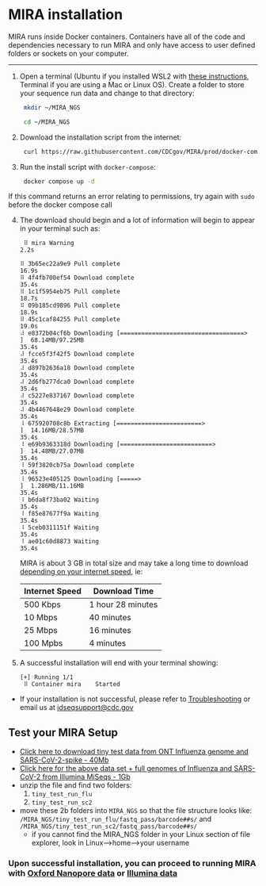 # MIRA installation

MIRA runs inside Docker containers. Containers have all of the code and dependencies necessary to run MIRA and only have access to user defined folders or sockets on your computer.

<hr>

1. Open a terminal (Ubuntu if you installed WSL2 with [these instructions](getting-started.html), Terminal if you are using a Mac or Linux OS). Create a folder to store your sequence run data and change to that directory:
   
   ```bash
    mkdir ~/MIRA_NGS
    ```

   ```bash
    cd ~/MIRA_NGS
   ```
2. Download the installation script from the internet:
   
   ```bash
    curl https://raw.githubusercontent.com/CDCgov/MIRA/prod/docker-compose-cdcgov.yml | sed "s%/path/to/data%$(pwd)/%g" > docker-compose.yml
   ```
3. Run the install script with `docker-compose`:
   
   ```bash
    docker compose up -d
   ```

If this command returns an error relating to permissions, try again with `sudo` before the docker compose call

4. The download should begin and a lot of information will begin to appear in your terminal such as:

   ```
    ⠿ mira Warning                                                                                                                                                                                                                                          2.2s

   ⠿ 3b65ec22a9e9 Pull complete                                                                                                                                                                                                                         16.9s
   ⠿ 4f4fb700ef54 Download complete                                                                                                                                                                                                                     35.4s
   ⠿ 1c1f5954eb75 Pull complete                                                                                                                                                                                                                         18.7s
   ⠿ 09b185cd9896 Pull complete                                                                                                                                                                                                                         18.9s
   ⠿ 45c1caf84255 Pull complete                                                                                                                                                                                                                         19.0s
   ⠼ e8372b04cf6b Downloading [===================================>               ]  68.14MB/97.25MB                                                                                                                                                    35.4s
   ⠼ fcce5f3f42f5 Download complete                                                                                                                                                                                                                     35.4s
   ⠼ d897b2636a18 Download complete                                                                                                                                                                                                                     35.4s
   ⠼ 2d6fb277dca0 Download complete                                                                                                                                                                                                                     35.4s
   ⠼ c5227e837167 Download complete                                                                                                                                                                                                                     35.4s
   ⠼ 4b4467648e29 Download complete                                                                                                                                                                                                                     35.4s
   ⠸ 675920708c8b Extracting [========================>                          ]  14.16MB/28.57MB                                                                                                                                                     35.4s
   ⠸ e69b9363318d Downloading [==========================>                        ]  14.48MB/27.07MB                                                                                                                                                    35.4s
   ⠸ 59f3820cb75a Download complete                                                                                                                                                                                                                     35.4s
   ⠸ 96523e405125 Downloading [=====>                                             ]  1.286MB/11.16MB                                                                                                                                                    35.4s
   ⠸ b6da8f73ba02 Waiting                                                                                                                                                                                                                               35.4s
   ⠸ f85e87677f9a Waiting                                                                                                                                                                                                                               35.4s
   ⠸ 5ceb0311151f Waiting                                                                                                                                                                                                                               35.4s
   ⠸ ae01c60d8873 Waiting                                                                                                                                                                                                                               35.4s
   ```

   MIRA is about 3 GB in total size and may take a long time to download [depending on your internet speed](https://www.omnicalculator.com/other/download-time), ie:

    |Internet Speed|Download Time|
    |--|--|
    |500 Kbps|1 hour 28 minutes|
    |10 Mbps|40 minutes|
    |25 Mbps|16 minutes|
    |100 Mpbs|4 minutes|

5. A successful installation will end with your terminal showing:

   ```
   [+] Running 1/1
 ⠿ Container mira    Started     
   ```

- If your installation is not successful, please refer to [Troubleshooting](./troubleshooting.html) or email us at [idseqsupport@cdc.gov](mailto:idseqsupport@cdc.gov)

## Test your MIRA Setup
    
- [Click here to download tiny test data from ONT Influenza genome and SARS-CoV-2-spike - 40Mb](https://centersfordiseasecontrol.sharefile.com/d-s839d7319e9b04e2baba07b4d328f02c2)
- [Click here for the above data set + full genomes of Influenza and SARS-CoV-2 from Illumina MiSeqs - 1Gb](https://centersfordiseasecontrol.sharefile.com/d-s3c52c0b25c2243078f506d60bd787c62)
- unzip the file and find two folders:
    1. `tiny_test_run_flu`
    2. `tiny_test_run_sc2`
- move these 2b folders into `MIRA_NGS` so that the file structure looks like: `/MIRA_NGS/tiny_test_run_flu/fastq_pass/barcode##s/` and `/MIRA_NGS/tiny_test_run_sc2/fastq_pass/barcode##s/`
  - if you cannot find the MIRA_NGS folder in your Linux section of file explorer, look in Linux-->home-->your username

### Upon successful installation, you can proceed to running MIRA with [Oxford Nanopore data](./running-mira-cli.html) or [Illumina data](./running-mira-cli-illumina.html)

